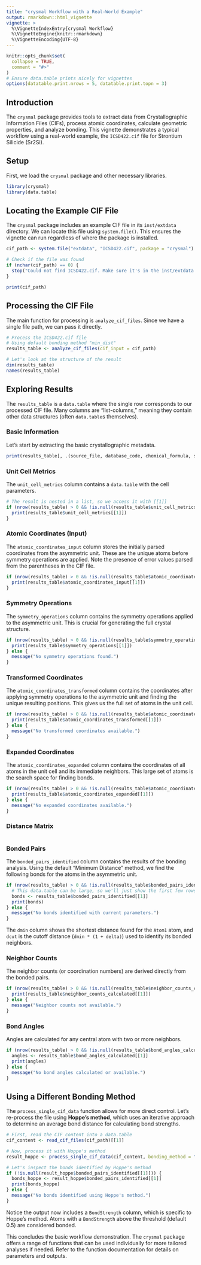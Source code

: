 ```yaml
---
title: "crysmal Workflow with a Real-World Example"
output: rmarkdown::html_vignette
vignette: >
  %\VignetteIndexEntry{crysmal Workflow}
  %\VignetteEngine{knitr::rmarkdown}
  %\VignetteEncoding{UTF-8}
---
```


```r
knitr::opts_chunk$set(
  collapse = TRUE,
  comment = "#>"
)
# Ensure data.table prints nicely for vignettes
options(datatable.print.nrows = 5, datatable.print.topn = 3)
```

## Introduction

The `crysmal` package provides tools to extract data from Crystallographic Information Files (CIFs), process atomic coordinates, calculate geometric properties, and analyze bonding. This vignette demonstrates a typical workflow using a real-world example, the `ICSD422.cif` file for Strontium Silicide (Sr2Si).

## Setup

First, we load the `crysmal` package and other necessary libraries.

```r
library(crysmal)
library(data.table) 
```

## Locating the Example CIF File

The `crysmal` package includes an example CIF file in its `inst/extdata` directory. We can locate this file using `system.file()`. This ensures the vignette can run regardless of where the package is installed.

```r
cif_path <- system.file("extdata", "ICSD422.cif", package = "crysmal")

# Check if the file was found
if (nchar(cif_path) == 0) {
  stop("Could not find ICSD422.cif. Make sure it's in the inst/extdata directory.")
}

print(cif_path)
```

## Processing the CIF File

The main function for processing is `analyze_cif_files`. Since we have a single file path, we can pass it directly.

```r
# Process the ICSD422.cif file
# Using default bonding method "min_dist"
results_table <- analyze_cif_files(cif_input = cif_path)

# Let's look at the structure of the result
dim(results_table)
names(results_table)
```

## Exploring Results

The `results_table` is a `data.table` where the single row corresponds to our processed CIF file. Many columns are "list-columns," meaning they contain other data structures (often `data.table`s themselves).

### Basic Information

Let's start by extracting the basic crystallographic metadata.

```r
print(results_table[, .(source_file, database_code, chemical_formula, structure_type, space_group_name, space_group_number)])
```

### Unit Cell Metrics

The `unit_cell_metrics` column contains a `data.table` with the cell parameters.

```r
# The result is nested in a list, so we access it with [[1]]
if (nrow(results_table) > 0 && !is.null(results_table$unit_cell_metrics[[1]])) {
  print(results_table$unit_cell_metrics[[1]])
}
```

### Atomic Coordinates (Input)

The `atomic_coordinates_input` column stores the initially parsed coordinates from the asymmetric unit. These are the unique atoms before symmetry operations are applied. Note the presence of error values parsed from the parentheses in the CIF file.

```r
if (nrow(results_table) > 0 && !is.null(results_table$atomic_coordinates_input[[1]])) {
  print(results_table$atomic_coordinates_input[[1]])
}
```
### Symmetry Operations
The `symmetry_operations` column contains the symmetry operations applied to the asymmetric unit. This is crucial for generating the full crystal structure.

```r
if (nrow(results_table) > 0 && !is.null(results_table$symmetry_operations[[1]])) {
  print(results_table$symmetry_operations[[1]])
} else {
  message("No symmetry operations found.")
}
```
### Transformed Coordinates
The `atomic_coordinates_transformed` column contains the coordinates after applying symmetry operations to the asymmetric unit and finding the unique resulting positions. This gives us the full set of atoms in the unit cell.

```r
if (nrow(results_table) > 0 && !is.null(results_table$atomic_coordinates_transformed[[1]])) {
  print(results_table$atomic_coordinates_transformed[[1]])
} else {
  message("No transformed coordinates available.")
}
```

### Expanded Coordinates
The `atomic_coordinates_expanded` column contains the coordinates of all atoms in the unit cell and its immediate neighbors. This large set of atoms is the search space for finding bonds.

```r
if (nrow(results_table) > 0 && !is.null(results_table$atomic_coordinates_expanded[[1]])) {
  print(results_table$atomic_coordinates_expanded[[1]])
} else {
  message("No expanded coordinates available.")
}
```

### Distance Matrix

```r

```

### Bonded Pairs

The `bonded_pairs_identified` column contains the results of the bonding analysis. Using the default "Minimum Distance" method, we find the following bonds for the atoms in the asymmetric unit.

```r
if (nrow(results_table) > 0 && !is.null(results_table$bonded_pairs_identified[[1]])) {
  # This data.table can be large, so we'll just show the first few rows
  bonds <- results_table$bonded_pairs_identified[[1]]
  print(bonds)
} else {
  message("No bonds identified with current parameters.")
}
```
The `dmin` column shows the shortest distance found for the `Atom1` atom, and `dcut` is the cutoff distance (`dmin * (1 + delta)`) used to identify its bonded neighbors.

### Neighbor Counts

The neighbor counts (or coordination numbers) are derived directly from the bonded pairs.

```r
if (nrow(results_table) > 0 && !is.null(results_table$neighbor_counts_calculated[[1]])) {
  print(results_table$neighbor_counts_calculated[[1]])
} else {
  message("Neighbor counts not available.")
}
```

### Bond Angles

Angles are calculated for any central atom with two or more neighbors.

```r
if (nrow(results_table) > 0 && !is.null(results_table$bond_angles_calculated[[1]]) && nrow(results_table$bond_angles_calculated[[1]]) > 0) {
  angles <- results_table$bond_angles_calculated[[1]]
  print(angles)
} else {
  message("No bond angles calculated or available.")
}
```

## Using a Different Bonding Method

The `process_single_cif_data` function allows for more direct control. Let's re-process the file using **Hoppe's method**, which uses an iterative approach to determine an average bond distance for calculating bond strengths.

```r
# First, read the CIF content into a data.table
cif_content <- read_cif_files(cif_path)[[1]]

# Now, process it with Hoppe's method
result_hoppe <- process_single_cif_data(cif_content, bonding_method = "hoppe")

# Let's inspect the bonds identified by Hoppe's method
if (!is.null(result_hoppe$bonded_pairs_identified[[1]])) {
  bonds_hoppe <- result_hoppe$bonded_pairs_identified[[1]]
  print(bonds_hoppe)
} else {
  message("No bonds identified using Hoppe's method.")
}
```
Notice the output now includes a `BondStrength` column, which is specific to Hoppe's method. Atoms with a `BondStrength` above the threshold (default 0.5) are considered bonded.

This concludes the basic workflow demonstration. The `crysmal` package offers a range of functions that can be used individually for more tailored analyses if needed. Refer to the function documentation for details on parameters and outputs.
